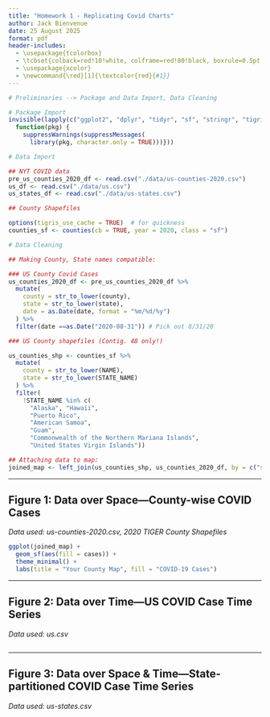 ```yaml
---
title: "Homework 1 - Replicating Covid Charts"
author: Jack Bienvenue
date: 25 August 2025
format: pdf
header-includes:
  - \usepackage{tcolorbox}
  - \tcbset{colback=red!10!white, colframe=red!80!black, boxrule=0.5pt, arc=3pt, left=6pt, right=6pt, top=6pt, bottom=6pt}
  - \usepackage{xcolor}
  - \newcommand{\red}[1]{\textcolor{red}{#1}}
---
```


``` r
# Preliminaries --> Package and Data Import, Data Cleaning

# Package Import
invisible(lapply(c("ggplot2", "dplyr", "tidyr", "sf", "stringr", "tigris"),
  function(pkg) {
    suppressWarnings(suppressMessages(
      library(pkg, character.only = TRUE)))}))

# Data Import

## NYT COVID data
pre_us_counties_2020_df <- read.csv("./data/us-counties-2020.csv")
us_df <- read.csv("./data/us.csv")
us_states_df <- read.csv("./data/us-states.csv")

## County Shapefiles

options(tigris_use_cache = TRUE)  # for quickness
counties_sf <- counties(cb = TRUE, year = 2020, class = "sf")

# Data Cleaning

## Making County, State names compatible:

### US County Covid Cases
us_counties_2020_df <- pre_us_counties_2020_df %>%
  mutate(
    county = str_to_lower(county),
    state = str_to_lower(state),
    date = as.Date(date, format = "%m/%d/%y")
  ) %>%
  filter(date ==as.Date("2020-08-31")) # Pick out 8/31/20

### US County shapefiles (Contig. 48 only!)

us_counties_shp <- counties_sf %>%
  mutate(
    county = str_to_lower(NAME),
    state = str_to_lower(STATE_NAME)
  ) %>%
  filter(
    !STATE_NAME %in% c(
      "Alaska", "Hawaii", 
      "Puerto Rico", 
      "American Samoa", 
      "Guam", 
      "Commonwealth of the Northern Mariana Islands", 
      "United States Virgin Islands"))

## Attaching data to map:
joined_map <- left_join(us_counties_shp, us_counties_2020_df, by = c("state", "county"))
```

---

## Figure 1: Data over Space---County-wise COVID Cases

```{=tex}
\raggedright
```

*Data used: us-counties-2020.csv, 2020 TIGER County Shapefiles*

```r
ggplot(joined_map) +
  geom_sf(aes(fill = cases)) + 
  theme_minimal() +
  labs(title = "Your County Map", fill = "COVID-19 Cases")
```

```{=tex}
\centering{\red{Question: What patterns do you notice in this map?}}

\begin{tcolorbox}
It appears that urban areas have far greater case counts than rural counterparts, particularly in the American South. For instance, LA County,  Miami-Dade county, Maricopa (Phoeniz, AZ) County, Clark (Las Vegas, NV) County, and Harris (Houston, TX) County, appear to be hotspots.

I also notice the presence of spatial clustering of both high-- and low-count counties. Often, suburbs form gradients from low to high case count areas between high-- and low-clusters.
\end{tcolorbox}
```

---

## Figure 2: Data over Time---US COVID Case Time Series

```{=tex}
\raggedright
```

*Data used: us.csv*

```r

```

```{=tex}
\centering{\red{Question: Looking at this time series, what future behavior would you expect?}}

\begin{tcolorbox}

\end{tcolorbox}
```

---

## Figure 3: Data over Space & Time---State-partitioned COVID Case Time Series

```{=tex}
\raggedright
```

*Data used: us-states.csv*

```r

```

```{=tex}
\centering{\red{Question: Do all states follow the same pattern, or do some rise and fall earlier than others?}}

\begin{tcolorbox}

\end{tcolorbox}
```

